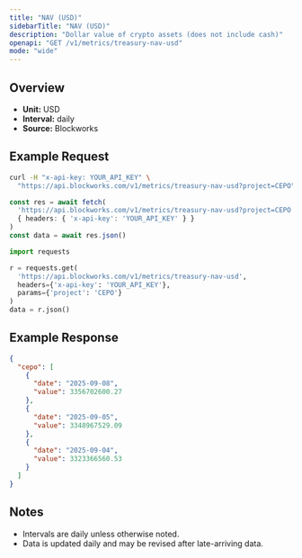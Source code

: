 ```yaml
---
title: "NAV (USD)"
sidebarTitle: "NAV (USD)"
description: "Dollar value of crypto assets (does not include cash)"
openapi: "GET /v1/metrics/treasury-nav-usd"
mode: "wide"
---
```


## Overview

- **Unit:** USD
- **Interval:** daily
- **Source:** Blockworks

## Example Request

<CodeGroup>

```bash cURL
curl -H "x-api-key: YOUR_API_KEY" \
  "https://api.blockworks.com/v1/metrics/treasury-nav-usd?project=CEPO"
```

```typescript TypeScript
const res = await fetch(
  'https://api.blockworks.com/v1/metrics/treasury-nav-usd?project=CEPO',
  { headers: { 'x-api-key': 'YOUR_API_KEY' } }
)
const data = await res.json()
```

```python Python
import requests

r = requests.get(
  'https://api.blockworks.com/v1/metrics/treasury-nav-usd',
  headers={'x-api-key': 'YOUR_API_KEY'},
  params={'project': 'CEPO'}
)
data = r.json()
```

</CodeGroup>

## Example Response

```json
{
  "cepo": [
    {
      "date": "2025-09-08",
      "value": 3356702600.27
    },
    {
      "date": "2025-09-05",
      "value": 3348967529.09
    },
    {
      "date": "2025-09-04",
      "value": 3323366560.53
    }
  ]
}
```

## Notes
- Intervals are daily unless otherwise noted.
- Data is updated daily and may be revised after late-arriving data.
